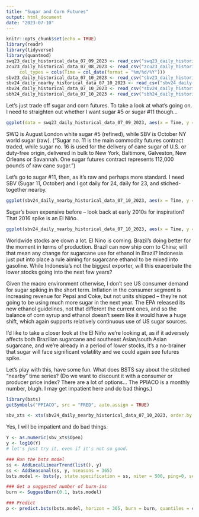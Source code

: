```yaml
---
title: "Sugar and Corn Futures"
output: html_document
date: "2023-07-10"
---
```


```r
knitr::opts_chunk$set(echo = TRUE)
library(readr)
library(tidyverse)
library(quantmod)
swq23_daily_historical_data_07_09_2023 <- read_csv("swq23_daily_historical-data-07-09-2023.csv", col_types = cols(Time = col_date(format = "%m/%d/%Y")))
zcu23_daily_historical_data_07_08_2023 <- read_csv("zcu23_daily_historical-data-07-08-2023.csv", 
     col_types = cols(Time = col_date(format = "%m/%d/%Y")))
sbv23_daily_historical_data_07_10_2023 <- read_csv("sbv23_daily_historical-data-07-10-2023.csv", col_types = cols(Time = col_date(format = "%m/%d/%Y")))
sbv24_daily_nearby_historical_data_07_10_2023 <- read_csv("sbv24_daily-nearby_historical-data-07-10-2023.csv",   col_types = cols(Time = col_date(format = "%m/%d/%Y")))
sbv24_daily_historical_data_07_10_2023 <- read_csv("sbv24_daily_historical-data-07-10-2023.csv", col_types = cols(Time = col_date(format = "%m/%d/%Y")))
sbh24_daily_historical_data_07_10_2023 <- read_csv("sbh24_daily_historical-data-07-10-2023.csv", col_types = cols(Time = col_date(format = "%m/%d/%Y")))
```
Let's just trade off sugar and corn futures. To take a look at what's going on. 
 I need to straighten out whether I want sugar #5 or sugar #11 though...
```r
ggplot(data = swq23_daily_historical_data_07_09_2023, aes(x = Time, y = High, color = "August sugar 5")) + geom_line()+theme_minimal()+geom_line(data = zcu23_daily_historical_data_07_08_2023, aes(x = Time, y = High, color = "September corn"))+geom_line(data =sbv23_daily_historical_data_07_10_2023, aes(x=Time, y = High, color = "October sugar 11"))
```

SWQ is August London white sugar #5 (refined), while SBV is October NY world sugar (raw). ("Sugar no. 11 is the main commodity futures contract traded, while sugar no. 16 is used for the delivery of cane sugar of U.S. or duty-free origin, delivered in bulk to New York, Baltimore, Galveston, New Orleans or Savannah. One sugar futures contract represents 112,000 pounds of raw cane sugar.")  


Let's go to sugar #11, then, as it's raw and perhaps more standard. I need SBV (Sugar 11, October) and I got daily for 24, daily for 23, and stiched-together nearby.

```r

ggplot(sbv24_daily_nearby_historical_data_07_10_2023, aes(x = Time, y = Open, color = "stitched nearby"))+geom_line()+theme_minimal()+geom_line(data = sbv24_daily_historical_data_07_10_2023, aes(x = Time, y = Open, color = "October 24"))+geom_line(data = sbv23_daily_historical_data_07_10_2023, aes(x = Time, y = Open, color = "October 23"))+geom_line(data = sbh24_daily_historical_data_07_10_2023, aes(x=Time, y = Open, color = "March 24"))
```

Sugar's been expensive before -- look back at early 2010s for inspiration? That 2016 spike is an El Niño. 

```r
ggplot(sbv24_daily_nearby_historical_data_07_10_2023, aes(x = Time, y = Open, color = "stitched nearby"))+geom_line()+theme_minimal()+geom_line(data = sbv24_daily_historical_data_07_10_2023, aes(x = Time, y = Open, color = "October 24"))+geom_line(data = sbv23_daily_historical_data_07_10_2023, aes(x = Time, y = Open, color = "October 23"))+geom_line(data = sbh24_daily_historical_data_07_10_2023, aes(x=Time, y = Open, color = "March 24")) + scale_x_date( limits = as.Date(c('2020-01-01','2023-08-01')))
```
Worldwide stocks are down a lot. El Nino is coming. Brazil's doing better for the moment in terms of production. Brazil can now ship corn to China; will that mean any change for sugarcane use for ethanol in Brazil? Indonesia just put into place a rule aiming for sugarcane ethanol to be mixed into gasoline. While Indonesia's not the biggest exporter, will this exacerbate the lower stocks going into the next few years?

Given the macro environment otherwise, I don't see US consumer demand for sugar spiking in the short term. Inflation in the consumer segment is increasing revenue for Pepsi and Coke, but not units shipped -- they're not going to be using much more sugar in the next year. The EPA released its new ethanol guidelines, not that different the current ones, and so the balance of corn syrup and ethanol doesn't seem like it would have a huge shift, which again supports relatively continuous use of US sugar sources. 

I'd like to take a closer look at the El Niño we're looking at, as if it adversely affects both Brazilian sugarcane and southeast Asian/south Asian sugarcane, and we're already in a period of lower stocks, it's a no-brainer that sugar will face significant volatility and we could again see futures spike. 


Let's play with this, have some fun. What does BSTS say about the stitched "nearby" time series? (Do we want to discount it with a consumer or producer price index? There are a lot of options... The PPIACO is a monthly number, blugh. I may get impatient here and do bad things.)

```r
library(bsts)
getSymbols("PPIACO", src = "FRED", auto.assign = TRUE)

sbv_xts <- xts(sbv24_daily_nearby_historical_data_07_10_2023, order.by = as.POSIXct(sbv24_daily_nearby_historical_data_07_10_2023$Time))
```


Yes, I will be impatient and do bad things. 

```r
Y <- as.numeric(sbv_xts$Open)
y <- log10(Y)
# let's just try it, even if it's not so good. 

### Run the bsts model
ss <- AddLocalLinearTrend(list(), y)
ss <- AddSeasonal(ss, y, nseasons = 365)
bsts.model <- bsts(y, state.specification = ss, niter = 500, ping=0, seed=42)

### Get a suggested number of burn-ins
burn <- SuggestBurn(0.1, bsts.model)

### Predict
p <- predict.bsts(bsts.model, horizon = 365, burn = burn, quantiles = c(.025, .975))
```